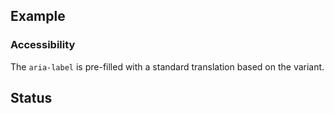 ## Example

### Accessibility

The `aria-label` is pre-filled with a standard translation based on the variant.

<LiveCodeEditor />

## Status

<LiveCodeEditor example="status" />

